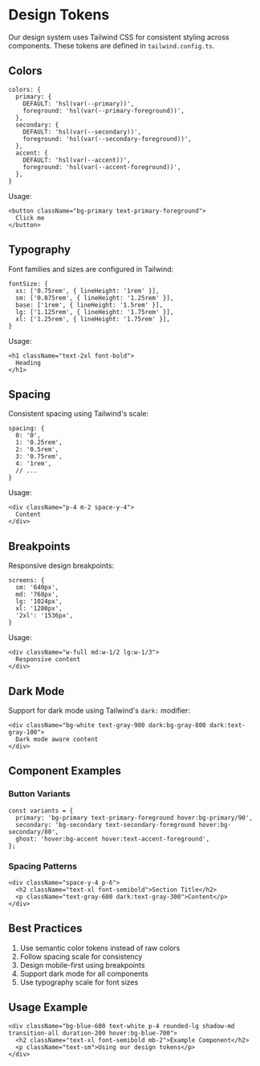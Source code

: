 
<Meta title="Design Tokens" />

# Design Tokens

Our design system uses Tailwind CSS for consistent styling across components. These tokens are defined in `tailwind.config.ts`.

## Colors

```tsx
colors: {
  primary: {
    DEFAULT: 'hsl(var(--primary))',
    foreground: 'hsl(var(--primary-foreground))',
  },
  secondary: {
    DEFAULT: 'hsl(var(--secondary))',
    foreground: 'hsl(var(--secondary-foreground))',
  },
  accent: {
    DEFAULT: 'hsl(var(--accent))',
    foreground: 'hsl(var(--accent-foreground))',
  },
}
```

Usage:
```tsx
<button className="bg-primary text-primary-foreground">
  Click me
</button>
```

## Typography

Font families and sizes are configured in Tailwind:

```tsx
fontSize: {
  xs: ['0.75rem', { lineHeight: '1rem' }],
  sm: ['0.875rem', { lineHeight: '1.25rem' }],
  base: ['1rem', { lineHeight: '1.5rem' }],
  lg: ['1.125rem', { lineHeight: '1.75rem' }],
  xl: ['1.25rem', { lineHeight: '1.75rem' }],
}
```

Usage:
```tsx
<h1 className="text-2xl font-bold">
  Heading
</h1>
```

## Spacing

Consistent spacing using Tailwind's scale:

```tsx
spacing: {
  0: '0',
  1: '0.25rem',
  2: '0.5rem',
  3: '0.75rem',
  4: '1rem',
  // ...
}
```

Usage:
```tsx
<div className="p-4 m-2 space-y-4">
  Content
</div>
```

## Breakpoints

Responsive design breakpoints:

```tsx
screens: {
  sm: '640px',
  md: '768px',
  lg: '1024px',
  xl: '1280px',
  '2xl': '1536px',
}
```

Usage:
```tsx
<div className="w-full md:w-1/2 lg:w-1/3">
  Responsive content
</div>
```

## Dark Mode

Support for dark mode using Tailwind's `dark:` modifier:

```tsx
<div className="bg-white text-gray-900 dark:bg-gray-800 dark:text-gray-100">
  Dark mode aware content
</div>
```

## Component Examples

### Button Variants

```tsx
const variants = {
  primary: 'bg-primary text-primary-foreground hover:bg-primary/90',
  secondary: 'bg-secondary text-secondary-foreground hover:bg-secondary/80',
  ghost: 'hover:bg-accent hover:text-accent-foreground',
};
```

### Spacing Patterns

```tsx
<div className="space-y-4 p-6">
  <h2 className="text-xl font-semibold">Section Title</h2>
  <p className="text-gray-600 dark:text-gray-300">Content</p>
</div>
```

## Best Practices

1. Use semantic color tokens instead of raw colors
2. Follow spacing scale for consistency
3. Design mobile-first using breakpoints
4. Support dark mode for all components
5. Use typography scale for font sizes

## Usage Example

```tsx
<div className="bg-blue-600 text-white p-4 rounded-lg shadow-md transition-all duration-200 hover:bg-blue-700">
  <h2 className="text-xl font-semibold mb-2">Example Component</h2>
  <p className="text-sm">Using our design tokens</p>
</div>
``` 
